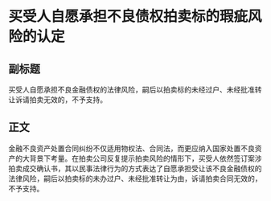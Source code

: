 # 买受人自愿承担不良债权拍卖标的瑕疵风险的认定
## 副标题
买受人自愿承担不良金融债权的法律风险，嗣后以拍卖标的未经过户、未经批准转让诉请拍卖无效的，不予支持。
## 正文
金融不良资产处置合同纠纷不仅适用物权法、合同法，而更应纳入国家处置不良资产的大背景下考量。在拍卖公司反复提示拍卖风险的情形下，买受人依然签订案涉拍卖成交确认书，其以民事法律行为的方式表达了自愿承担受让该不良金融债权的法律风险，嗣后以拍卖标的未办过户、未经批准转让为由，诉请拍卖合同无效的，不予支持。